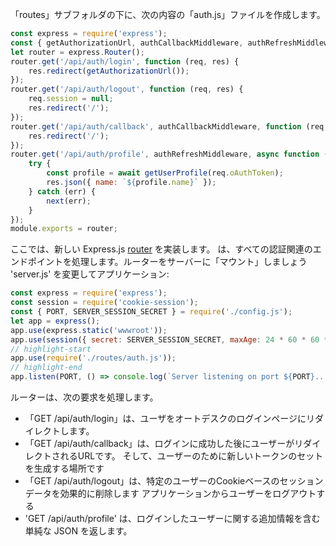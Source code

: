 「routes」サブフォルダの下に、次の内容の「auth.js」ファイルを作成します。

```js title="routes/auth.js"
const express = require('express');
const { getAuthorizationUrl, authCallbackMiddleware, authRefreshMiddleware, getUserProfile } = require('../services/aps.js');
let router = express.Router();
router.get('/api/auth/login', function (req, res) {
    res.redirect(getAuthorizationUrl());
});
router.get('/api/auth/logout', function (req, res) {
    req.session = null;
    res.redirect('/');
});
router.get('/api/auth/callback', authCallbackMiddleware, function (req, res) {
    res.redirect('/');
});
router.get('/api/auth/profile', authRefreshMiddleware, async function (req, res, next) {
    try {
        const profile = await getUserProfile(req.oAuthToken);
        res.json({ name: `${profile.name}` });
    } catch (err) {
        next(err);
    }
});
module.exports = router;
```

ここでは、新しい Express.js [router](http://expressjs.com/en/4x/api.html#router) を実装します。
は、すべての認証関連のエンドポイントを処理します。ルーターをサーバーに「マウント」しましょう
'server.js' を変更してアプリケーション:

```js title="server.js"
const express = require('express');
const session = require('cookie-session');
const { PORT, SERVER_SESSION_SECRET } = require('./config.js');
let app = express();
app.use(express.static('wwwroot'));
app.use(session({ secret: SERVER_SESSION_SECRET, maxAge: 24 * 60 * 60 * 1000 }));
// highlight-start
app.use(require('./routes/auth.js'));
// highlight-end
app.listen(PORT, () => console.log(`Server listening on port ${PORT}...`));
```

ルーターは、次の要求を処理します。

- 「GET /api/auth/login」は、ユーザをオートデスクのログインページにリダイレクトします。
- 「GET /api/auth/callback」は、ログインに成功した後にユーザーがリダイレクトされるURLです。
そして、ユーザーのために新しいトークンのセットを生成する場所です
- 「GET /api/auth/logout」は、特定のユーザーのCookieベースのセッションデータを効果的に削除します
アプリケーションからユーザーをログアウトする
- 'GET /api/auth/profile' は、ログインしたユーザーに関する追加情報を含む単純な JSON を返します。